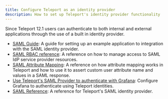 ```yaml
---
title: Configure Teleport as an identity provider
description: How to set up Teleport's identity provider functionality
---
```


Since Teleport 12.1 users can authenticate to both internal and external applications
through the use of a built in identity provider.

- [SAML Guide](./idps/saml-guide.mdx): A guide for setting up an example application to integration with the SAML identity provider.
- [SAML RBAC reference](./idps/saml-rbac.mdx): A reference on how to manage access to SAML IdP service provider resources.
- [SAML Attribute Mapping](./idps/saml-attribute-mapping.mdx): A reference on how attribute mapping works in Teleport and how to
use it to assert custom user attribute name and values in a SAML response.
- [Use Teleport's SAML Provider to authenticate with Grafana](./idps/saml-grafana.mdx): Configure Grafana to authenticate using Teleport identities.
- [SAML Reference](./idps/saml-reference.mdx): A reference for Teleport's SAML identity provider.
